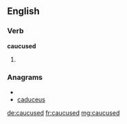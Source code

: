==English==

===Verb===
'''caucused'''

# {{past of|[[caucus]]}}

===Anagrams===
* {{alphagram|accdesuu}}
* [[caduceus#English|caduceus]]

[[de:caucused]]
[[fr:caucused]]
[[mg:caucused]]